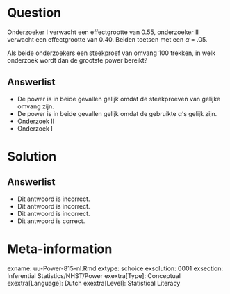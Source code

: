 Question
========
  
Onderzoeker I verwacht een effectgrootte van 0.55, onderzoeker II verwacht een effectgrootte van 0.40. Beiden toetsen met een $\alpha$ = .05. 

Als beide onderzoekers een steekproef van omvang 100 trekken, in welk onderzoek wordt dan de grootste power bereikt?

  
Answerlist
----------
* De power is in beide gevallen gelijk omdat de steekproeven van gelijke omvang zijn. 
* De power is in beide gevallen gelijk omdat de gebruikte $\alpha$’s gelijk zijn.
* Onderzoek II
* Onderzoek I

Solution
========

Answerlist
----------
* Dit antwoord is incorrect.
* Dit antwoord is incorrect.
* Dit antwoord is incorrect.
* Dit antwoord is correct.

Meta-information
================
exname: uu-Power-815-nl.Rmd
extype: schoice
exsolution: 0001
exsection: Inferential Statistics/NHST/Power
exextra[Type]: Conceptual
exextra[Language]: Dutch
exextra[Level]: Statistical Literacy
